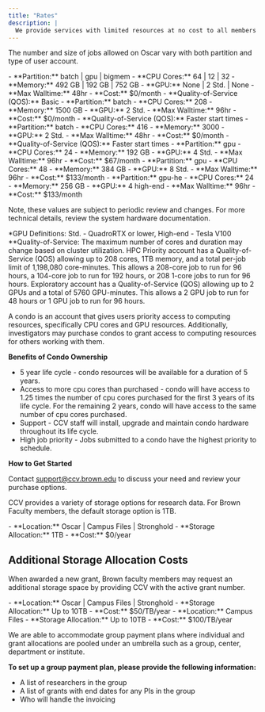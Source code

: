 ```yaml
---
title: "Rates"
description: |
  We provide services with limited resources at no cost to all members affiliated with Brown. For advanced computing that requires extra resources, we charge a monthly fee.
---
```


<SectionHeader title="High Performance Computing Cluster (Oscar)" />

The number and size of jobs allowed on Oscar vary with both partition and type of user account.

<RatesGrid>
  <RateCard title="Basic Account">
    - **Partition:** batch | gpu | bigmem
    - **CPU Cores:** 64 | 12 | 32
    - **Memory:** 492 GB | 192 GB | 752 GB
    - **GPU:** None | 2 Std. | None
    - **Max Walltime:** 48hr
    - **Cost:** $0/month
    - **Quality-of-Service (QOS):** Basic
  </RateCard>

  <RateCard title="HPC Priority">
    - **Partition:** batch
    - **CPU Cores:** 208
    - **Memory:** 1500 GB
    - **GPU:** 2 Std.
    - **Max Walltime:** 96hr
    - **Cost:** $0/month
    - **Quality-of-Service (QOS):** Faster start times
  </RateCard>

  <RateCard title="HPC Priority+">
    - **Partition:** batch
    - **CPU Cores:** 416
    - **Memory:** 3000
    - **GPU:** 2 Std.
    - **Max Walltime:** 48hr
    - **Cost:** $0/month
    - **Quality-of-Service (QOS):** Faster start times
  </RateCard>

  <RateCard title="Standard GPU Priority">
    - **Partition:** gpu
    - **CPU Cores:** 24
    - **Memory:** 192 GB
    - **GPU:** 4 Std.
    - **Max Walltime:** 96hr
    - **Cost:** $67/month
  </RateCard>

  <RateCard title="Standard GPU Priority+">
    - **Partition:** gpu
    - **CPU Cores:** 48
    - **Memory:** 384 GB
    - **GPU:** 8 Std.
    - **Max Walltime:** 96hr
    - **Cost:** $133/month
  </RateCard>

  <RateCard title="High-End GPU Priority">
    - **Partition:** gpu-he
    - **CPU Cores:** 24
    - **Memory:** 256 GB
    - **GPU:** 4 high-end
    - **Max Walltime:** 96hr
    - **Cost:** $133/month
  </RateCard>
</RatesGrid>

Note, these values are subject to periodic review and changes. For more technical details, review the system hardware documentation.

*GPU Definitions: Std. - QuadroRTX or lower,  High-end - Tesla V100  
**Quality-of-Service: The maximum number of cores and duration may change based on cluster utilization. HPC Priority account has a Quality-of-Service (QOS) allowing up to 208 cores, 1TB memory, and a total per-job limit of 1,198,080 core-minutes. This allows a 208-core job to run for 96 hours, a 104-core job to run for 192 hours, or 208 1-core jobs to run for 96 hours. Exploratory account has a Quality-of-Service (QOS) allowing up to 2 GPUs and a total of 5760 GPU-minutes. This allows a 2 GPU job to run for 48 hours or 1 GPU job to run for 96 hours.  

<SectionHeader title="Purchasing a Condo" />

A condo is an account that gives users priority access to computing resources, specifically CPU cores and GPU resources. Additionally, investigators may purchase condos to grant access to computing resources for others working with them.

**Benefits of Condo Ownership**

- 5 year life cycle - condo resources will be available for a duration of 5 years.
- Access to more cpu cores than purchased - condo will have access to 1.25 times the number of cpu cores purchased for the first 3 years of its life cycle. For the remaining 2 years, condo will have access to the same number of cpu cores purchased.
- Support - CCV staff will install, upgrade and maintain condo hardware throughout its life cycle.
- High job priority - Jobs submitted to a condo have the highest priority to schedule.

**How to Get Started**

Contact support@ccv.brown.edu to discuss your need and review your purchase options.

<SectionHeader title="Research Data Storage" />

CCV provides a variety of storage options for research data. For Brown Faculty members, the default storage option is 1TB.

<RatesGrid align="left">
  <RateCard title="Basic">
    - **Location:** Oscar | Campus Files | Stronghold
    - **Storage Allocation:** 1TB
    - **Cost:** $0/year
  </RateCard>
</RatesGrid>

## Additional Storage Allocation Costs

When awarded a new grant, Brown faculty members may request an additional storage space by providing CCV with the active grant number.  

<RatesGrid align="left">
  <RateCard title="Unreplicated">
    - **Location:** Oscar | Campus Files | Stronghold
    - **Storage Allocation:** Up to 10TB
    - **Cost:** $50/TB/year
  </RateCard>

  <RateCard title="Replicated">
    - **Location:** Campus Files
    - **Storage Allocation:** Up to 10TB
    - **Cost:** $100/TB/year
  </RateCard>
</RatesGrid>

<SectionHeader title="Pooled Storage Allocations" />

We are able to accommodate group payment plans where individual and grant allocations are pooled under an umbrella such as a group, center, department or institute.

**To set up a group payment plan, please provide the following information:**
- A list of researchers in the group
- A list of grants with end dates for any PIs in the group
- Who will handle the invoicing